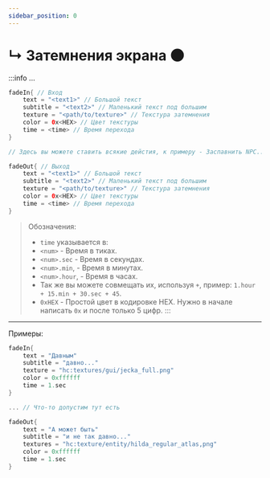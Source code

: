 ```yaml
---
sidebar_position: 0
---
```


# ↳ Затемнения экрана 🌑

:::info ...
```kts
fadeIn{ // Вход
    text = "<text1>" // Большой текст
    subtitle = "<text2>" // Маленький текст под большим
    texture = "<path/to/texture>" // Текстура затемнения
    color = 0х<HEX> // Цвет текстуры
    time = <time> // Время перехода
}

// Здесь вы можете ставить всякие дейстия, к примеру - Заспавнить NPC...

fadeOut{ // Выход
    text = "<text1>" // Большой текст
    subtitle = "<text2>" // Маленький текст под большим
    texture = "<path/to/texture>" // Текстура затемнения
    color = 0x<HEX> // Цвет текстуры
    time = <time> // Время перехода
}
```
> Обозначения:
> - `time` указывается в:
>  - `<num>` - Время в тиках.
>  - `<num>.sec` - Время в секундах.
>  - `<num>.min`, - Время в минутах.
>  - `<num>.hour`, - Время в часах.
>  - Так же вы можете совмещать их, используя `+`, пример: `1.hour + 15.min + 30.sec + 45`.
> - `0xHEX` - Простой цвет в кодировке HEX. Нужно в начале написать `0x` и после только 5 цифр.
:::

---

Примеры:
```kts
fadeIn{
    text = "Давным"
    subtitle = "давно..."
    texture = "hc:textures/gui/jecka_full.png"
    color = 0xffffff
    time = 1.sec
}

... // Что-то допустим тут есть

fadeOut{
    text = "А может быть"
    subtitle = "и не так давно..."
    textures = "hc:texture/entity/hilda_regular_atlas,png"
    color = 0xffffff
    time = 1.sec
}
```